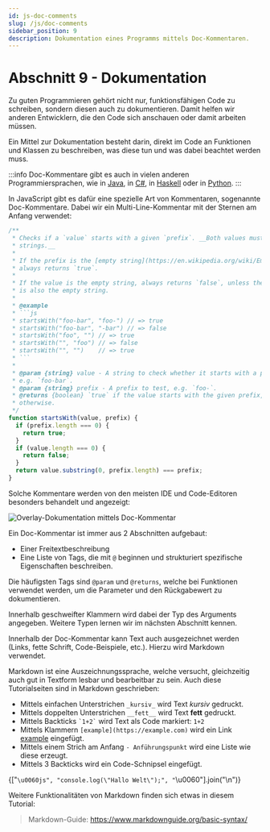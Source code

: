 ```yaml
---
id: js-doc-comments
slug: /js/doc-comments
sidebar_position: 9
description: Dokumentation eines Programms mittels Doc-Kommentaren.
---
```



# Abschnitt 9 - Dokumentation

Zu guten Programmieren gehört nicht nur, funktionsfähigen Code zu schreiben,
sondern diesen auch zu dokumentieren. Damit helfen wir anderen Entwicklern, die
den Code sich anschauen oder damit arbeiten müssen.

Ein Mittel zur Dokumentation besteht darin, direkt im Code an Funktionen und
Klassen zu beschreiben, was diese tun und was dabei beachtet werden muss.

:::info
Doc-Kommentare gibt es auch in vielen anderen Programmiersprachen, wie
in [Java](https://www.oracle.com/technical-resources/articles/java/javadoc-tool.html),
in [C#](https://learn.microsoft.com/en-us/dotnet/csharp/language-reference/language-specification/documentation-comments),
in [Haskell](https://haskell-haddock.readthedocs.io/latest/markup.html) oder
in [Python](https://peps.python.org/pep-0257/).
:::

In JavaScript gibt es dafür eine spezielle Art von Kommentaren, sogenannte
Doc-Kommentare. Dabei wir ein Multi-Line-Kommentar mit der Sternen am Anfang
verwendet:

```js
/**
 * Checks if a `value` starts with a given `prefix`. __Both values must be
 * strings.__
 * 
 * If the prefix is the [empty string](https://en.wikipedia.org/wiki/Empty_string),
 * always returns `true`.
 * 
 * If the value is the empty string, always returns `false`, unless the prefix
 * is also the empty string.
 * 
 * @example
 * ```js
 * startsWith("foo-bar", "foo-") // => true
 * startsWith("foo-bar", "-bar") // => false
 * startsWith("foo", "") // => true
 * startsWith("", "foo") // => false
 * startsWith("", "")    // => true
 * ```
 * 
 * @param {string} value - A string to check whether it starts with a prefix,
 * e.g. `foo-bar`.
 * @param {string} prefix - A prefix to test, e.g. `foo-`.
 * @returns {boolean} `true` if the value starts with the given prefix, `false`
 * otherwise.
 */
function startsWith(value, prefix) {
  if (prefix.length === 0) {
    return true;
  }
  if (value.length === 0) {
    return false;
  }
  return value.substring(0, prefix.length) === prefix;
}
```

Solche Kommentare werden von den meisten IDE und Code-Editoren besonders behandelt
und angezeigt:

![Overlay-Dokumentation mittels Doc-Kommentar](/img/web/doc-comment-mouseover.png)

Ein Doc-Kommentar ist immer aus 2 Abschnitten aufgebaut:

- Einer Freitextbeschreibung
- Eine Liste von Tags, die mit `@` beginnen und strukturiert spezifische Eigenschaften beschreiben.

Die häufigsten Tags sind `@param` und `@returns`, welche bei Funktionen verwendet
werden, um die Parameter und den Rückgabewert zu dokumentieren.

Innerhalb geschweifter Klammern wird dabei der Typ des Arguments angegeben.
Weitere Typen lernen wir im nächsten Abschnitt kennen.

Innerhalb der Doc-Kommentar kann Text auch ausgezeichnet werden (Links, fette
Schrift, Code-Beispiele, etc.). Hierzu wird Markdown verwendet.

Markdown ist eine Auszeichnungssprache, welche versucht, gleichzeitig auch
gut in Textform lesbar und bearbeitbar zu sein. Auch diese Tutorialseiten sind
in Markdown geschrieben:

- Mittels einfachen Unterstrichen `_kursiv_` wird Text _kursiv_ gedruckt.
- Mittels doppelten Unterstrichen `__fett__` wird Text __fett__ gedruckt.
- Mittels Backticks `` `1+2` `` wird Text als Code markiert: `1+2`
- Mittels Klammern `[example](https://example.com)` wird ein Link [example](https://example.com) eingefügt.
- Mittels einem Strich am Anfang `- Anführungspunkt` wird eine Liste wie diese erzeugt.
- Mittels 3 Backticks wird ein Code-Schnipsel eingefügt.

<CodeBlock language="markdown">{["``\u0060js", "console.log(\"Hallo Welt\");", "``\u0060"].join("\n")}</CodeBlock>

Weitere Funktionalitäten von Markdown finden sich etwas in diesem Tutorial:

> Markdown-Guide: https://www.markdownguide.org/basic-syntax/
